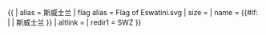 {{ {{{1<noinclude>|country showdata</noinclude>}}}
| alias = 斯威士兰
| flag alias = Flag of Eswatini.svg
| size = {{{size|}}}
| name = {{#if: {{{name|}}} | {{{name|}}} | 斯威士兰 }}
| altlink = {{{altlink|}}}
<noinclude>
| redir1 = SWZ
</noinclude>
}}